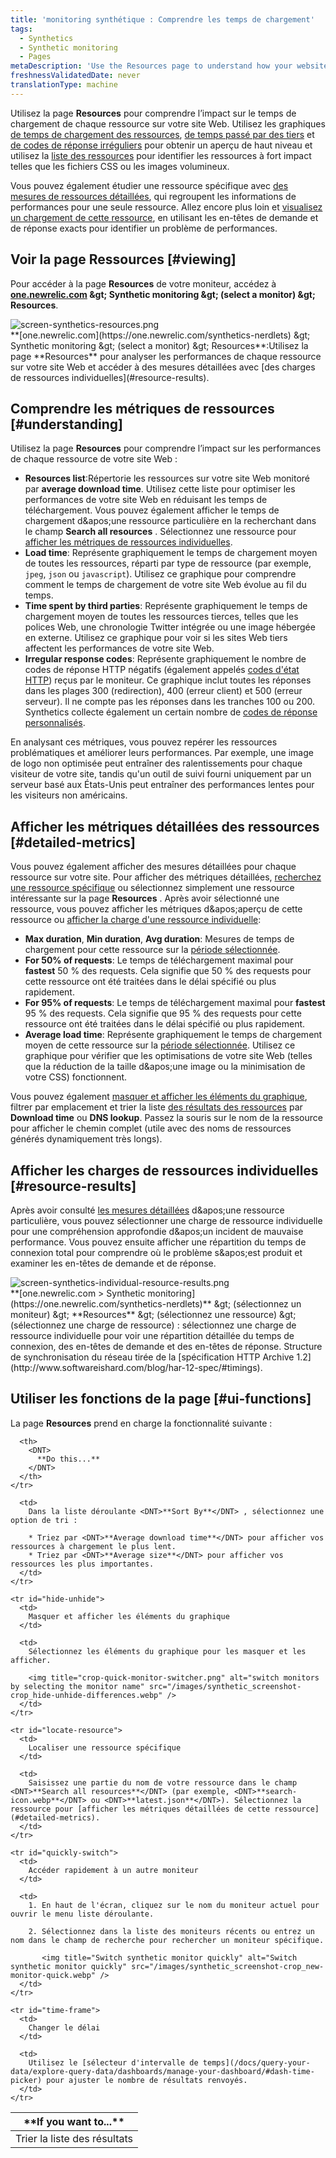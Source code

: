 ```yaml
---
title: 'monitoring synthétique : Comprendre les temps de chargement'
tags:
  - Synthetics
  - Synthetic monitoring
  - Pages
metaDescription: 'Use the Resources page to understand how your website''s resources perform. Compare usage across resources, or view individual resource loads.'
freshnessValidatedDate: never
translationType: machine
---
```


Utilisez la page <DNT>**Resources**</DNT> pour comprendre l’impact sur le temps de chargement de chaque ressource sur votre site Web. Utilisez les graphiques [de temps de chargement des ressources](#resources-load-time), [de temps passé par des tiers](#third-parties) et [de codes de réponse irréguliers](#response-codes) pour obtenir un aperçu de haut niveau et utilisez la [liste des ressources](#resources-list) pour identifier les ressources à fort impact telles que les fichiers CSS ou les images volumineux.

Vous pouvez également étudier une ressource spécifique avec [des mesures de ressources détaillées](#detailed-metrics), qui regroupent les informations de performances pour une seule ressource. Allez encore plus loin et [visualisez un chargement de cette ressource](#resource-results), en utilisant les en-têtes de demande et de réponse exacts pour identifier un problème de performances.

## Voir la page Ressources [#viewing]

Pour accéder à la page <DNT>**Resources**</DNT> de votre moniteur, accédez à <DNT>**[one.newrelic.com](https://one.newrelic.com/synthetics-nerdlets) &amp;gt; Synthetic monitoring &amp;gt; (select a monitor) &amp;gt; Resources**</DNT>.

<img title="screen-synthetics-resources.png" alt="screen-synthetics-resources.png" src="/images/synthetic_screenshot-full_resources-Page.webp" />

<figcaption>
  <DNT>**[one.newrelic.com](https://one.newrelic.com/synthetics-nerdlets) &amp;gt; Synthetic monitoring &amp;gt; (select a monitor) &amp;gt; Resources**</DNT>:Utilisez la page <DNT>**Resources**</DNT> pour analyser les performances de chaque ressource sur votre site Web et accéder à des mesures détaillées avec [des charges de ressources individuelles](#resource-results).
</figcaption>

## Comprendre les métriques de ressources [#understanding]

Utilisez la page <DNT>**Resources**</DNT> pour comprendre l’impact sur les performances de chaque ressource de votre site Web :

* <DNT>**Resources list**</DNT>:Répertorie les ressources sur votre site Web monitoré par <DNT>**average download time**</DNT>. Utilisez cette liste pour optimiser les performances de votre site Web en réduisant les temps de téléchargement. Vous pouvez également afficher le temps de chargement d&amp;apos;une ressource particulière en la recherchant dans le champ <DNT>**Search all resources**</DNT> . Sélectionnez une ressource pour [afficher les métriques de ressources individuelles](#individual).
* <DNT>**Load time**</DNT>: Représente graphiquement le temps de chargement moyen de toutes les ressources, réparti par type de ressource (par exemple, `jpeg`, `json` ou `javascript`). Utilisez ce graphique pour comprendre comment le temps de chargement de votre site Web évolue au fil du temps.
* <DNT>**Time spent by third parties**</DNT>: Représente graphiquement le temps de chargement moyen de toutes les ressources tierces, telles que les polices Web, une chronologie Twitter intégrée ou une image hébergée en externe. Utilisez ce graphique pour voir si les sites Web tiers affectent les performances de votre site Web.
* <DNT>**Irregular response codes**</DNT>: Représente graphiquement le nombre de codes de réponse HTTP négatifs (également appelés [codes d'état HTTP](http://en.wikipedia.org/wiki/List_of_HTTP_status_codes)) reçus par le moniteur. Ce graphique inclut toutes les réponses dans les plages 300 (redirection), 400 (erreur client) et 500 (erreur serveur). Il ne compte pas les réponses dans les tranches 100 ou 200. Synthetics collecte également un certain nombre de [codes de réponse personnalisés](/docs/synthetics/new-relic-synthetics/using-monitors/synthetics-response-codes).

En analysant ces métriques, vous pouvez repérer les ressources problématiques et améliorer leurs performances. Par exemple, une image de logo non optimisée peut entraîner des ralentissements pour chaque visiteur de votre site, tandis qu'un outil de suivi fourni uniquement par un serveur basé aux États-Unis peut entraîner des performances lentes pour les visiteurs non américains.

## Afficher les métriques détaillées des ressources [#detailed-metrics]

Vous pouvez également afficher des mesures détaillées pour chaque ressource sur votre site. Pour afficher des métriques détaillées, [recherchez une ressource spécifique](#locate-resource) ou sélectionnez simplement une ressource intéressante sur la page <DNT>**Resources**</DNT> . Après avoir sélectionné une ressource, vous pouvez afficher les métriques d&amp;apos;aperçu de cette ressource ou [afficher la charge d'une ressource individuelle](#resource-results):

* <DNT>**Max duration**</DNT>, <DNT>**Min duration**</DNT>, <DNT>**Avg duration**</DNT>: Mesures de temps de chargement pour cette ressource sur la [période sélectionnée](#time-frame).
* <DNT>**For 50% of requests**</DNT>: Le temps de téléchargement maximal pour <DNT>**fastest**</DNT> 50 % des requests. Cela signifie que 50 % des requests pour cette ressource ont été traitées dans le délai spécifié ou plus rapidement.
* <DNT>**For 95% of requests**</DNT>: Le temps de téléchargement maximal pour <DNT>**fastest**</DNT> 95 % des requests. Cela signifie que 95 % des requests pour cette ressource ont été traitées dans le délai spécifié ou plus rapidement.
* <DNT>**Average load time**</DNT>: Représente graphiquement le temps de chargement moyen de cette ressource sur la [période sélectionnée](#time-frame). Utilisez ce graphique pour vérifier que les optimisations de votre site Web (telles que la réduction de la taille d&amp;apos;une image ou la minimisation de votre CSS) fonctionnent.

Vous pouvez également [masquer et afficher les éléments du graphique](#hide-unhide), filtrer par emplacement et trier la liste [des résultats des ressources](#resource-results) par <DNT>**Download time**</DNT> ou <DNT>**DNS lookup**</DNT>. Passez la souris sur le nom de la ressource pour afficher le chemin complet (utile avec des noms de ressources générés dynamiquement très longs).

## Afficher les charges de ressources individuelles [#resource-results]

Après avoir consulté [les mesures détaillées](#detailed-metrics) d&amp;apos;une ressource particulière, vous pouvez sélectionner une charge de ressource individuelle pour une compréhension approfondie d&amp;apos;un incident de mauvaise performance. Vous pouvez ensuite afficher une répartition du temps de connexion total pour comprendre où le problème s&amp;apos;est produit et examiner les en-têtes de demande et de réponse.

<img title="screen-synthetics-individual-resource-results.png" alt="screen-synthetics-individual-resource-results.png" src="/images/synthetic_screenshot-full_find-resource-load-details.webp" />

<figcaption>
  <DNT>**[one.newrelic.com &gt; Synthetic monitoring](https://one.newrelic.com/synthetics-nerdlets)**</DNT> &amp;gt; (sélectionnez un moniteur) &amp;gt; <DNT>**Resources**</DNT> &amp;gt; (sélectionnez une ressource) &amp;gt; (sélectionnez une charge de ressource) : sélectionnez une charge de ressource individuelle pour voir une répartition détaillée du temps de connexion, des en-têtes de demande et des en-têtes de réponse. Structure de synchronisation du réseau tirée de la [spécification HTTP Archive 1.2](http://www.softwareishard.com/blog/har-12-spec/#timings).
</figcaption>

## Utiliser les fonctions de la page [#ui-functions]

La page <DNT>**Resources**</DNT> prend en charge la fonctionnalité suivante :

<table>
  <thead>
    <tr>
      <th width={200}>
        <DNT>
          **If you want to...**
        </DNT>
      </th>

      <th>
        <DNT>
          **Do this...**
        </DNT>
      </th>
    </tr>
  </thead>

  <tbody>
    <tr id="sort-results">
      <td>
        Trier la liste des résultats
      </td>

      <td>
        Dans la liste déroulante <DNT>**Sort By**</DNT> , sélectionnez une option de tri :

        * Triez par <DNT>**Average download time**</DNT> pour afficher vos ressources à chargement le plus lent.
        * Triez par <DNT>**Average size**</DNT> pour afficher vos ressources les plus importantes.
      </td>
    </tr>

    <tr id="hide-unhide">
      <td>
        Masquer et afficher les éléments du graphique
      </td>

      <td>
        Sélectionnez les éléments du graphique pour les masquer et les afficher.

        <img title="crop-quick-monitor-switcher.png" alt="switch monitors by selecting the monitor name" src="/images/synthetic_screenshot-crop_hide-unhide-differences.webp" />
      </td>
    </tr>

    <tr id="locate-resource">
      <td>
        Localiser une ressource spécifique
      </td>

      <td>
        Saisissez une partie du nom de votre ressource dans le champ <DNT>**Search all resources**</DNT> (par exemple, <DNT>**search-icon.webp**</DNT> ou <DNT>**latest.json**</DNT>). Sélectionnez la ressource pour [afficher les métriques détaillées de cette ressource](#detailed-metrics).
      </td>
    </tr>

    <tr id="quickly-switch">
      <td>
        Accéder rapidement à un autre moniteur
      </td>

      <td>
        1. En haut de l'écran, cliquez sur le nom du moniteur actuel pour ouvrir le menu liste déroulante.

        2. Sélectionnez dans la liste des moniteurs récents ou entrez un nom dans le champ de recherche pour rechercher un moniteur spécifique.

           <img title="Switch synthetic monitor quickly" alt="Switch synthetic monitor quickly" src="/images/synthetic_screenshot-crop_new-monitor-quick.webp" />
      </td>
    </tr>

    <tr id="time-frame">
      <td>
        Changer le délai
      </td>

      <td>
        Utilisez le [sélecteur d'intervalle de temps](/docs/query-your-data/explore-query-data/dashboards/manage-your-dashboard/#dash-time-picker) pour ajuster le nombre de résultats renvoyés.
      </td>
    </tr>
  </tbody>
</table>